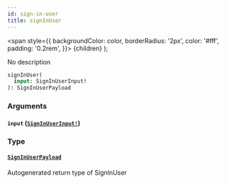 ```yaml
---
id: sign-in-user
title: signInUser
---
```


<span
style={{
      backgroundColor: color,
      borderRadius: '2px',
      color: '#fff',
      padding: '0.2rem',
    }}>
{children}
</span>
);

No description

```graphql
signInUser(
  input: SignInUserInput!
): SignInUserPayload

```

### Arguments

#### `input` ([`SignInUserInput!`](/api/inputs/sign-in-user-input))

### Type

#### [`SignInUserPayload`](/api/objects/sign-in-user-payload)

Autogenerated return type of SignInUser
